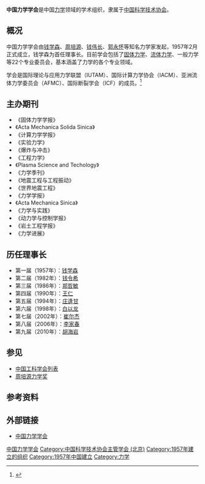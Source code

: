 {{Infobox Organization
|name             = 中国力学学会<br/>The Chinese Society of Theoretical Applied Mechanics
|abbreviation     = CSTAM
|image = Gate of CAS Institute of Mechanics (20210104133648).jpg
|caption = [[中国科学院力学研究所|中国科学院力学研究所]]正门同时挂有中国力学学会的牌匾
|formation        = 1957年2月
|type             = 学术组织
|status           = 
|headquarters     = 
|location         = [[北京市|北京市]][[海淀区|海淀区]][[北京四环路|北四环西路]]15号
|region_served    = [[中国大陆|中国大陆]]
|membership       = <!-- 成员资格（如：个人成员，团体成员等） -->
|language         = [[中文|中文]]
|leader_title     = 理事长
|leader_name      = [[胡海岩|胡海岩]]
|parent_organization = [[中国科学技术协会|中国科学技术协会]]
|affiliations     = <!-- 附属或分支组织 -->
|website          = [http://www.cstam.org.cn/ 中国力学学会]
}}

'''中国力学学会'''是中国[[力学|力学]]领域的学术组织，隶属于[[中国科学技术协会|中国科学技术协会]]。

== 概况 ==
中国力学学会由[[钱学森|钱学森]]、[[周培源|周培源]]、[[钱伟长|钱伟长]]、[[郭永怀|郭永怀]]等知名力学家发起，1957年2月正式成立，钱学森为首任理事长。目前学会包括了[[固体力学|固体力学]]、[[流体力学|流体力学]]、一般力学等22个专业委员会，基本涵盖了力学的各个专业领域。

学会是国际理论与应用力学联盟（IUTAM）、国际计算力学协会（IACM）、亚洲流 体力学委员会（AFMC）、国际断裂学会（ICF）的成员。<ref>{{cite web|url=http://www.cstam.org.cn/dianzizazhi/xuehuijianjie/online.html|title=学会简介|publisher=中国力学学会|deadurl=yes|archiveurl=https://web.archive.org/web/20110905183012/http://www.cstam.org.cn/dianzizazhi/xuehuijianjie/online.html|archivedate=2011-09-05|accessdate=2010-12-31}}</ref>

== 主办期刊 ==
* 《固体力学学报》
* 《Acta Mechanica Solida Sinica》
* 《计算力学学报》
* 《实验力学》
* 《爆炸与冲击》
* 《工程力学》
* 《Plasma Science and Techology》
* 《力学季刊》
* 《地震工程与工程振动》
* 《世界地震工程》
* 《力学学报》
* 《Acta Mechanica Sinica》
* 《力学与实践》
* 《动力学与控制学报》
* 《岩土工程学报》
* 《力学进展》

== 历任理事长 ==
* 第一届（1957年）：[[钱学森|钱学森]]
* 第二届（1982年）：[[钱令希|钱令希]]
* 第三届（1986年）：[[郑哲敏|郑哲敏]]
* 第四届（1990年）：[[王仁|王仁]]
* 第五届（1994年）：[[庄逢甘|庄逢甘]]
* 第六届（1998年）：[[白以龙|白以龙]]
* 第七届（2002年）：[[崔尔杰|崔尔杰]]
* 第八届（2006年）：[[李家春|李家春]]
* 第九届（2010年）：[[胡海岩|胡海岩]]

== 参见 ==
* [[中国工科学会列表|中国工科学会列表]]
* [[周培源力学奖|周培源力学奖]]

== 参考资料 ==
{{reflist}}

== 外部链接 ==
* [http://www.cstam.org.cn/ 中国力学学会]{{Wayback|url=http://www.cstam.org.cn/ |date=20181228110754 }}

{{Authority control}}
[[Category:中国力学学会|]]
[[Category:中国科学技术协会主管学会_(北京)|Category:中国科学技术协会主管学会 (北京)]]
[[Category:1957年建立的组织|Category:1957年建立的组织]]
[[Category:1957年中国建立|Category:1957年中国建立]]
[[Category:力学|Category:力学]]